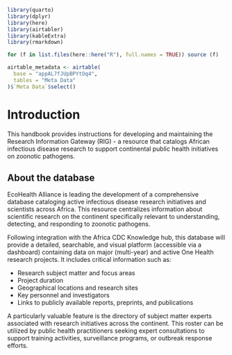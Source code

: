 ```r
library(quarto)
library(dplyr)
library(here)
library(airtabler)
library(kableExtra)
library(rmarkdown)

for (f in list.files(here::here("R"), full.names = TRUE)) source (f)

airtable_metadata <- airtable(
  base = "appAL7fJUpBPYtOq4", 
  tables = "Meta Data"
)$`Meta Data`$select()
```

# Introduction {#sec-introduction}

This handbook provides instructions for developing and maintaining the Research Information Gateway (RIG) - a resource that catalogs African infectious disease research to support continental public health initiatives on zoonotic pathogens.

## About the database {#sec-about-database}

EcoHealth Alliance is leading the development of a comprehensive database cataloging active infectious disease research initiatives and scientists across Africa. This resource centralizes information about scientific research on the continent specifically relevant to understanding, detecting, and responding to zoonotic pathogens.

Following integration with the Africa CDC Knowledge hub, this database will provide a detailed, searchable, and visual platform (accessible via a dashboard) containing data on major (multi-year) and active One Health research projects. It includes critical information such as:

- Research subject matter and focus areas
- Project duration
- Geographical locations and research sites
- Key personnel and investigators
- Links to publicly available reports, preprints, and publications

A particularly valuable feature is the directory of subject matter experts associated with research initiatives across the continent. This roster can be utilized by public health practitioners seeking expert consultations to support training activities, surveillance programs, or outbreak response efforts.
